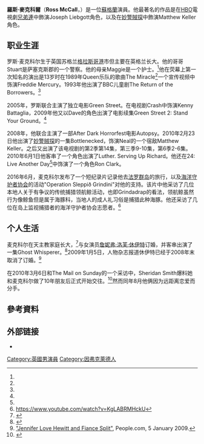 {{Infobox person
| name                  = Ross McCall 
| image                 =
| imagesize             = 
| caption               = 
| birthname             = 
| birth_date             = {{Birth date and age|df=yes|1976|1|13}}
| birth_place            = 蘇格蘭格拉斯哥港
| death_date             = 
| death_place            = 
| othername             = 
| occupation            = 演員
| years_active           = 1989–現在
| spouse                = 
| website               = 
| academyawards         = 
| awards                = 
}}
'''羅斯·麥克科爾'''（'''Ross McCall'''，{{bd|1976年|1月13日}}）是一位[[蘇格蘭|蘇格蘭]]演員。他最著名的作品是在[[HBO|HBO]]電視劇[[兄弟連|兄弟連]]中飾演Joseph Liebgott角色，以及在[[妙警賊探|妙警賊探]]中飾演Matthew Keller角色。

==职业生涯==
罗斯·麦克科尔生于英国苏格兰[[格拉斯哥港|格拉斯哥港]]市但主要在英格兰长大。他的哥哥Stuart是萨塞克斯郡的一个警察。他的母亲Maggie是一个护士。<ref name="scotsman"/>他在荧幕上第一次知名的演出是13岁时在1989年Queen乐队的歌曲The Miracle<ref name="scotsman"/>一个宣传视频中饰演Freddie Mercury。1993年他出演了BBC儿童剧The Return of the Borrowers。<ref name="imdb"/>

2005年，罗斯联合主演了独立电影Green Street。在电视剧Crash中饰演Kenny Battaglia，2009年他又以Dave的角色出演了电影续集Green Street 2: Stand Your Ground。<ref name="imdb"/>

2008年，他联合主演了一部After Dark Horrorfest电影Autopsy。2010年2月23日他出演了[[妙警贼探|妙警贼探]]的一集Bottlenecked，饰演Neal的一个宿敌Matthew Keller。之后又出演了该电视剧的第2季第14集，第三季9-10集，第6季2-6集。2010年6月1日他客串了一个角色出演了Luther. Serving Up Richard。他还在24: Live Another Day<ref name="imdb"/>中饰演了一个角色Ron Clark。

2016年6月，麦克科尔发布了一个短纪录片记录他去[[法罗群岛|法罗群岛]]的旅行，以及[[海洋守护者协会|海洋守护者协会]]的活动"Operation Sleppið Grindini"对他的支持。该片中他采访了几位本地人关于有争议的传统捕猎领航鲸活动，也即Grindadrap的看法，领航鲸虽然行为像鲸鱼但是属于海豚科，当地人的成人礼习俗是捕猎此种海豚。他还采访了几位在岛上监视捕猎者的海洋守护者协会志愿者。<ref>https://www.youtube.com/watch?v=KgLABRMHckU</ref>

==个人生活==
麦克科尔在天主教家庭长大，<ref name="scotsman">{{cite web|last=Marks|first=Lisa|url=http://thescotsman.scotsman.com/features/Ross-McCall-interview-Crash-course.5354178.jp|title=Ross McCall interview: Crash course|work=[[The_Scotsman|The Scotsman]]|quote="I was raised a Catholic and I go to a Catholic church here in Hollywood", ...|date=13 June 2009|accessdate=26 June 2010}}{{Dead link|date=2020年4月 |bot=InternetArchiveBot |fix-attempted=yes }}</ref>与女演员[[詹妮弗·洛芙·休伊特|詹妮弗·洛芙·休伊特]]订婚，并客串出演了一集Ghost Whisperer。<ref>{{cite web|url=http://www.telerate.com/article/entertainmentNews/idUSN2865348420071129|title=Jennifer Love Hewitt engaged to be married|author=Eastham, Tod|publisher=Thomson Reuters|work=Reuters.com|date=29 November 2007|accessdate=21 August 2008|deadurl=yes|archiveurl=https://web.archive.org/web/20081216143358/http://www.telerate.com/article/entertainmentNews/idUSN2865348420071129|archivedate=2008年12月16日}}</ref>2009年1月5日，人物杂志报道休伊特已经于2008年末取消了订婚。<ref>[http://www.people.com/people/article/0,,20250077,00.html "Jennifer Love Hewitt and Fiance Split"], People.com, 5 January 2009.</ref>

在2010年3月6日和The Mail on Sunday的一个采访中，Sheridan Smith爆料她和麦克科尔做了10年朋友后正式开始交往。<ref>{{cite news|last=Woods|first=Judith|url=http://www.dailymail.co.uk/home/you/article-1254848/Sheridan-Smith-glams-role-Legally-Blonde--Ive-inner-girl.html|title='I've found my inner girl': actress Sheridan Smith glams it up for her role in Legally Blonde|work=The Mail on Sunday|date=6 March 2010|location=London, UK}}</ref>然而同年8月他俩因为远距离恋爱而分手。{{cn|date=May 2016}}

==參考資料==
{{Reflist}}

==外部链接==
*{{IMDb name|0564680|Ross McCall}}

{{DEFAULTSORT:McCall, Ross}}
[[Category:英國男演員|Category:英國男演員]]
[[Category:因弗克萊德人|Category:因弗克萊德人]]